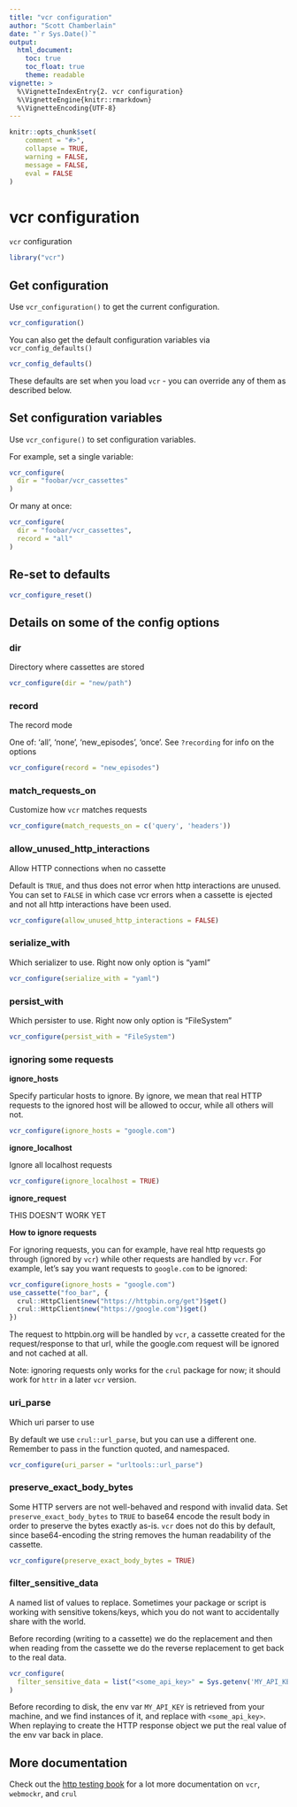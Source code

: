 ```yaml
---
title: "vcr configuration"
author: "Scott Chamberlain"
date: "`r Sys.Date()`"
output:
  html_document:
    toc: true
    toc_float: true
    theme: readable
vignette: >
  %\VignetteIndexEntry{2. vcr configuration}
  %\VignetteEngine{knitr::rmarkdown}
  %\VignetteEncoding{UTF-8}
---
```


```r
knitr::opts_chunk$set(
	comment = "#>",
	collapse = TRUE,
	warning = FALSE,
	message = FALSE,
	eval = FALSE
)
```

vcr configuration
=================

`vcr` configuration

```r
library("vcr")
```

## Get configuration

Use `vcr_configuration()` to get the current configuration.

```r
vcr_configuration()
```

You can also get the default configuration variables via `vcr_config_defaults()`

```r
vcr_config_defaults()
```

These defaults are set when you load `vcr` - you can override any of them as described below.

## Set configuration variables

Use `vcr_configure()` to set configuration variables.

For example, set a single variable:

```r
vcr_configure(
  dir = "foobar/vcr_cassettes"
)
```

Or many at once:

```r
vcr_configure(
  dir = "foobar/vcr_cassettes",
  record = "all"
)
```

## Re-set to defaults

```r
vcr_configure_reset()
```

## Details on some of the config options

### dir

Directory where cassettes are stored

```r
vcr_configure(dir = "new/path")
```

### record

The record mode

One of: 'all', 'none', 'new_episodes', 'once'. See `?recording` for info on the options

```r
vcr_configure(record = "new_episodes")
```

### match_requests_on 

Customize how `vcr` matches requests

```r
vcr_configure(match_requests_on = c('query', 'headers'))
```

### allow_unused_http_interactions 

Allow HTTP connections when no cassette

Default is `TRUE`, and thus does not error when http interactions are unused. You 
can set to `FALSE` in which case vcr errors when a cassette is ejected and 
not all http interactions have been used.

```r
vcr_configure(allow_unused_http_interactions = FALSE)
```

### serialize_with

Which serializer to use. Right now only option is "yaml"

```r
vcr_configure(serialize_with = "yaml")
```

### persist_with

Which persister to use. Right now only option is "FileSystem"

```r
vcr_configure(persist_with = "FileSystem")
```

### ignoring some requests

**ignore_hosts**

Specify particular hosts to ignore. By ignore, we mean that 
real HTTP requests to the ignored host will be allowed to occur, while
all others will not.

```r
vcr_configure(ignore_hosts = "google.com")
```

**ignore_localhost**

Ignore all localhost requests

```r
vcr_configure(ignore_localhost = TRUE)
```

**ignore_request**

THIS DOESN'T WORK YET

**How to ignore requests**

For ignoring requests, you can for example, have real http requests go through (ignored by `vcr`) while other requests are handled by `vcr`. For example, let's say you want requests to `google.com` to be ignored:

```r
vcr_configure(ignore_hosts = "google.com")
use_cassette("foo_bar", {
  crul::HttpClient$new("https://httpbin.org/get")$get()
  crul::HttpClient$new("https://google.com")$get()
})
```

The request to httpbin.org will be handled by `vcr`, a cassette created for the request/response to that url, while the google.com request will be ignored and not cached at all.

Note: ignoring requests only works for the `crul` package for now; it should work for `httr` in a later `vcr` version.

### uri_parse

Which uri parser to use

By default we use `crul::url_parse`, but you can use a different one. Remember 
to pass in the function quoted, and namespaced.

```r
vcr_configure(uri_parser = "urltools::url_parse")
```

### preserve_exact_body_bytes

Some HTTP servers are not well-behaved and respond with invalid data. Set 
`preserve_exact_body_bytes` to `TRUE` to base64 encode the result body in 
order to preserve the bytes exactly as-is. `vcr` does not do this by
default, since base64-encoding the string removes the human readability 
of the cassette.

```r
vcr_configure(preserve_exact_body_bytes = TRUE)
```

### filter_sensitive_data 

A named list of values to replace. Sometimes your package or script is 
working with sensitive tokens/keys, which you do not want to accidentally 
share with the world.

Before recording (writing to a cassette) we do the replacement and then when
reading from the cassette we do the reverse replacement to get back
to the real data.

```r
vcr_configure(
  filter_sensitive_data = list("<some_api_key>" = Sys.getenv('MY_API_KEY'))
)
```

Before recording to disk, the env var `MY_API_KEY` is retrieved from your machine, 
and we find instances of it, and replace with `<some_api_key>`. When replaying 
to create the HTTP response object we put the real value of the env var 
back in place. 

## More documentation

Check out the [http testing book](https://books.ropensci.org/http-testing/) for a lot more documentation on `vcr`, `webmockr`, and `crul`
